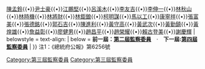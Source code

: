 {{Navbox
| name = 第三屆監察委員
| title = {{flagicon|ROC}} [[中華民國|{{fontcolor|white|中華民國}}]][[第三屆監察委員|{{fontcolor|white|第三屆監察委員}}]]
| titlestyle = background:#0c1c8c; color:#ffffff
| image = [[File:Emblem of Control Yuan.svg|100px]]
| style = width:100%;
| state = {{{state<includeonly>|collapsed</includeonly>}}}
| selected=
| above = [[監察院院長|院長]]：[[錢復]]／[[監察院副院長|副院長]]：[[陳孟鈴]]
| group1 =民國八十八年一月十八日特任（28）
| abbr1 = 特任
| list1 =
[[錢復|錢　復]]{{•}}[[陳孟鈴]]{{•}}[[尹士豪]]{{•}}[[江鵬堅]]{{•}}[[呂溪木]]{{•}}[[李友吉]]{{•}}[[李伸一]]{{•}}[[林秋山]]{{•}}[[林時機]]{{•}}[[林將財]]{{•}}[[林鉅鋃]]{{•}}[[柯明謀]]{{•}}[[馬以工]]{{•}}[[康寧祥]]{{•}}[[張富美]]{{•}}[[張德銘]]{{•}}[[郭石吉]]{{•}}[[陳進利]]{{•}}[[黃守高]]{{•}}[[黃武次]]{{•}}[[黃勤鎮]]{{•}}[[黃煌雄]]{{•}}[[詹益彰]]{{•}}[[廖健男]]{{•}}[[趙昌平]]{{•}}[[趙榮耀]]{{•}}[[賴古登美]]{{•}}[[謝慶輝]]
| belowstyle = text-align:
| below = '''前一屆：[[Template:第二屆監察委員|第二屆監察委員]]　'''·'''　下一屆:[[Template:第四屆監察委員|第四屆監察委員]]'''
| }}
[[Category:第三屆監察委員]]
<noinclude>
注1：《總統府公報》第6256號
[[Category:第三屆監察委員]]
</noinclude>